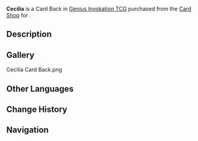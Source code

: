 {{About|the Card Back|the item|Cecilia}}
{{Item Infobox
|title        = Cecilia
|id           = 339018
|image        = Item Cecilia Card Back.png
|type         = Card Backs
|quality      = 3
|description  = A [[Genius Invokation TCG]] card back that can be obtained and switched around. They say that card backs with different designs also come with minute differences in make and texture. Some players also make collecting card backs of different styles their pursuit and hobby.
|source1      = {{Sold By}}
}}
'''Cecilia''' is a Card Back in [[Genius Invokation TCG]] purchased from the [[Card Shop]] for {{Item|Cecilia|x=100}}.

==Description==
{{Description|Are those who have the breeze and the dew for company the only ones who may enjoy the dawn's first light?|Deck Design Settings Menu}}

==Gallery==
<gallery>
Cecilia Card Back.png
</gallery>

==Other Languages==
{{Transclude|Cecilia|Other Languages}}

==Change History==
{{Change History|3.3}}

==Navigation==
{{Genius Invokation TCG Navbox|Card Accessory}}